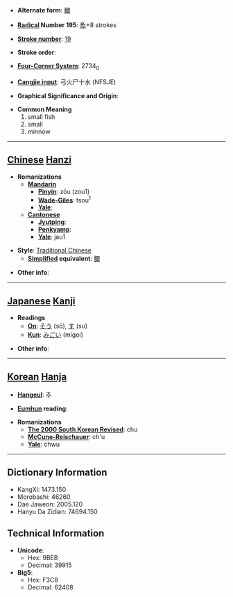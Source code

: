 * '''Alternate form''': [[鲰]]

* '''[[Wiktionary:Chinese radical index| Radical]] Number 195''': [[Wiktionary:Chinese radical index 魚|魚]]+8 strokes

* '''[[Wiktionary:Chinese total strokes index|Stroke number]]''': [[Wiktionary:Chinese total strokes index 19|19]]

* '''Stroke order''': 

* '''[[Wiktionary:Chinese four corner index|Four-Corner System]]''': 2734<sub>0</sub>

* '''[[Wiktionary:Chinese Cangjie index|Cangjie input]]''': 弓火尸十水 (NFSJE)

* '''Graphical Significance and Origin''': 

* '''Common Meaning'''
*#small fish
*# small
*# minnow


----

== [[Chinese]] [[Hanzi]] ==

* '''Romanizations'''
** '''[[Mandarin]]'''
*** '''[[Pinyin]]''': zōu (zou1)
*** '''[[Wade-Giles]]''': tsou<sup>1</sup>
*** '''[[Yale]]''': 
** '''[[Cantonese]]'''
*** '''[[Jyutping]]''':
*** '''[[Penkyamp]]''': 
*** '''[[Yale]]''': jau1

* '''Style''': [[Traditional Chinese]] 
** '''[[Simplified Chinese|Simplified]] equivalent''': [[鲰]]

* '''Other info''': 

----

== [[Japanese]] [[Kanji]] ==

* '''Readings'''
** '''[[On]]''': [[そう]] (sō), [[す]] (su)
** '''[[Kun]]''': [[みごい]] (migoi)

* '''Other info''':  

----

== [[Korean]] [[Hanja]] ==

* '''[[Hangeul]]''': 추

* '''[[Eumhun]] reading''': 

* '''Romanizations'''
** '''[[The 2000 South Korean Revised Romanization|The 2000 South Korean Revised]]''': chu
** '''[[McCune-Reischauer]]''': ch'u
** '''[[Yale]]''': chwu

----

== Dictionary Information ==

* KangXi: 1473.150
* Morobashi: 46260
* Dae Jaweon: 2005.120
* Hanyu Da Zidian: 74694.150

== Technical Information ==

* '''Unicode''':
** Hex: 9BEB
** Decimal: 39915
* '''Big5''':
** Hex: F3C8
** Decimal: 62408